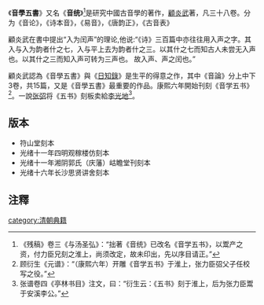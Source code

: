 《'''音學五書'''》又名《'''音统'''》<ref>《残稿》卷三《与汤圣弘》：“拙著《音统》已改名《音学五书》，以鬻产之资，付力臣兄刻之淮上，尚须改定，故未印出，先以序目请正。”</ref>是研究中國古音學的著作，[[顧炎武|顧炎武]]著，凡三十八卷。分为《音论》，《诗本音》，《易音》，《唐韵正》，《古音表》

顧炎武在書中提出“入为闰声”的理论,他说:“《诗》三百篇中亦往往用入声之字。其入与入为韵者什之七，入与平上去为韵者什之三。以其什之七而知古人未尝无入声也。以其什之三而知入声可转为三声也。 故入声、声之闰也。”

顧炎武認為《音學五書》與《[[日知錄|日知錄]]》是生平的得意之作，其中《音論》分上中下3卷，共15篇，又是《音學五書》最重要的作品。康熙六年開始刊刻《音学五书》<ref>顾衍生《元谱》：“（康熙六年）开雕《音学五书》于淮上，张力臣弨父子任校写之役。”</ref>。一說[[张弨|张弨]]将《五书》刻板卖給[[李光地|李光地]]<ref>张谱卷四《亭林书目》注文，曰：“衍生云：《五书》刻于淮上，后为张力臣鬻于安溪李公。”</ref>。

==版本==
*符山堂刻本
*光绪十一年四明观稼楼仿刻本
*光绪十一年湘阴郭氏（庆藩）岵瞻堂刊刻本
*光绪十六年长沙思贤讲舍刻本

==注釋==
{{reflist}}

[[category:清朝典籍|category:清朝典籍]]